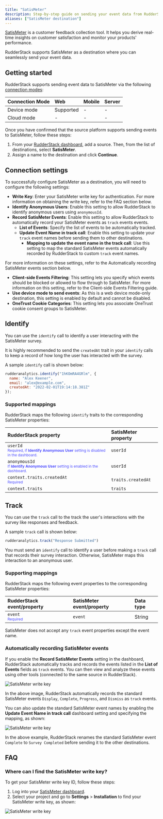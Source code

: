 ```yaml
---
title: "SatisMeter"
description: Step-by-step guide on sending your event data from RudderStack to SatisMeter.
aliases: ["SatisMeter destination"]
---
```


[SatisMeter](https://clarity.microsoft.com/) is a customer feedback collection tool. It helps you derive real-time insights on customer satisfaction and monitor your products' performance.

RudderStack supports SatisMeter as a destination where you can seamlessly send your event data.

## Getting started

RudderStack supports sending event data to SatisMeter via the following <a href="https://rudderstack.com/docs/rudderstack-cloud/rudderstack-connection-modes/">connection modes</a>:

| Connection Mode | Web | Mobile | Server |
| :--- | :--- | :--- | :--- |
| Device mode | Supported | - | - |
| Cloud mode | -  | - | - |

Once you have confirmed that the source platform supports sending events to SatisMeter, follow these steps:

1. From your [RudderStack dashboard](https://app.rudderstack.com/), add a source. Then, from the list of destinations, select **SatisMeter**.
2. Assign a name to the destination and click **Continue**.

## Connection settings

To successfully configure SatisMeter as a destination, you will need to configure the following settings:

- **Write Key**: Enter your SatisMeter write key for authentication. For more information on obtaining the write key, refer to the <Link to="#faq">FAQ</Link> section below.
- **Identify Anonymous Users**: Enable this setting to allow RudderStack to identify anonymous users using `anonymousId`.
- **Record SatisMeter Events**: Enable this setting to allow RudderStack to automatically record your SatisMeter events as <Link to="/event-spec/standard-events/track/">`track`</Link> events events. 
  - **List of Events**: Specify the list of events to be automatically tracked.
  - **Update Event Name in track call**: Enable this setting to update your `track` event names before sending them to other destinations.
    - **Mapping to update the event name in the track call**: Use this setting to map the standard SatisMeter events automatically recorded by RudderStack to custom `track` event names.

<div class="infoBlock">
For more information on these settings, refer to the <Link to="#automatically-recording-satismeter-events">Automatically recording SatisMeter events</Link> section below.
</div>

- **Client-side Events Filtering**: This setting lets you specify which events should be blocked or allowed to flow through to SatisMeter. For more information on this setting, refer to the <Link to="/sources/sdks/event-filtering/">Client-side Events Filtering</Link> guide.
- **Use device mode to send events**: As this is a <Link to="https://www.rudderstack.com/docs/destinations/rudderstack-connection-modes/#device-mode">web device mode</Link>-only destination, this setting is enabled by default and cannot be disabled.
- **OneTrust Cookie Categories**: This setting lets you associate <Link to="/sources/sdks/rudderstack-javascript-sdk/consent-managers/onetrust/">OneTrust</Link> cookie consent groups to SatisMeter.

## Identify

You can use the <Link to="/event-spec/standard-events/identify/">`identify`</Link> call to identify a user interacting with the SatisMeter survey.

<div class="infoBlock">
It is highly recommended to send the <code class="inline-code">createdAt</code> trait in your <code class="inline-code">identify</code> calls to keep a record of how long the user has interacted with the survey.
</div>

A sample `identify` call is shown below:

```javascript
rudderanalytics.identify("1hKOmRA4GRlm", {
  name: "Alex Keener",
  email: "alex@example.com",
  createdAt: "2022-02-01T19:14:18.381Z"
});
```

### Supported mappings

RudderStack maps the following `identify` traits to the corresponding SatisMeter properties:

| RudderStack property | SatisMeter property | 
| :-----| :------| 
| `userId` <br/> <span style="color: #4D4DFF;font-size:12px;">Required, if **Identify Anonymous User** setting is disabled in the dashboard.</span> | `userId` |
| `anonymousId` <br/> <span style="color: #4D4DFF;font-size:12px;">If **Identify Anonymous User** setting is enabled in the dashboard.</span> | `userId` |
| `context.traits.createdAt` <br/> <span style="color: #4D4DFF;font-size:12px;">Required</span>  | `traits.createdAt` |
| `context.traits` | `traits` |

## Track

You can use the <Link to="/event-spec/standard-events/track/">`track`</Link> call to the track the user's interactions with the survey like responses and feedback.

A sample `track` call is shown below:

```javascript
rudderanalytics.track("Response Submitted")
```

<div class="warningBlock">
You must send an <code class="inline-code">identify</code> call to identify a user before making a <code class="inline-code">track</code> call that records their survey interaction. Otherwise, SatisMeter maps this interaction to an anonymous user.
</div>

### Supporting mappings

RudderStack maps the following event properties to the corresponding SatisMeter properties:

| RudderStack event/property | SatisMeter event/property | Data type |
| :-----| :------|  :--- |
| `event` <br/> <span style="color: #4D4DFF;font-size:12px;">Required</span> | `event` | String |

<div class="warningBlock">
SatisMeter does not accept any <code class="inline-code">track</code> event properties except the event name.
</div>

### Automatically recording SatisMeter events

If you enable the **Record SatisMeter Events** setting in the dashboard, RudderStack automatically tracks and records the events listed in the **List of Events** fields as `track` events. You can then view and analyze these events using other tools (connected to the same source in RudderStack).

<img src="../../assets/event-stream-destinations/record-satismeter-events.png" alt="SatisMeter write key" />

In the above image, RudderStack automatically records the standard SatisMeter events `Display`, `Complete`, `Progress`, and `Dismiss` as `track` events.

You can also update the standard SatisMeter event names by enabling the **Update Event Name in track call** dashboard setting and specifying the mapping, as shown:

<img src="../../assets/event-stream-destinations/satismeter-update-track-event-name.png" alt="SatisMeter write key" />

In the above example, RudderStack renames the standard SatisMeter event `Complete` to `Survey Completed` before sending it to the other destinations.

## FAQ

### Where can I find the SatisMeter write key?

To get your SatisMeter write key ID, follow these steps:

1. Log into your <a href="https://app.satismeter.com/">SatisMeter dashboard</a>.
2. Select your project and go to **Settings** > **Installation** to find your SatisMeter write key, as shown:

<img src="../../assets/event-stream-destinations/satismeter-write-key.png" alt="SatisMeter write key" />

<br />